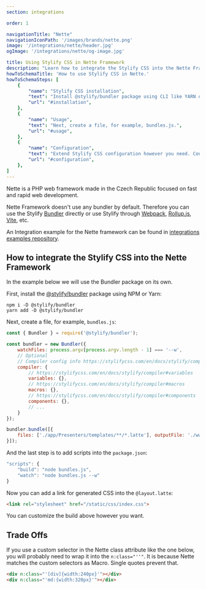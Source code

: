 ```yaml
---
section: integrations

order: 1

navigationTitle: "Nette"
navigationIconPath: '/images/brands/nette.png'
image: '/integrations/nette/header.jpg'
ogImage: '/integrations/nette/og-image.jpg'

title: Using Stylify CSS in Nette Framework
description: "Learn how to integrate the Stylify CSS into the Nette Framework. Code your Nette website faster with Stylify CSS."
howToSchemaTitle: 'How to use Stylify CSS in Nette.'
howToSchemaSteps: [
	{
		"name": "Stylify CSS installation",
		"text": "Install @stylify/bundler package using CLI like YARN or NPM.",
		"url": "#installation",
	},
	{
		"name": "Usage",
		"text": "Next, create a file, for example, bundles.js.",
		"url": "#usage",
	},
	{
		"name": "Configuration",
		"text": "Extend Stylify CSS configuration however you need. Configure variables, components, custom selectors and a lot more.",
		"url": "#configuration",
	},
]
---
```


Nette is a PHP web framework made in the Czech Republic focused on fast and rapid web development.

Nette Framework doesn't use any bundler by default. Therefore you can use the Stylify [Bundler](/en/docs/bundler) directly or use Stylify through [Webpack](/en/docs/integrations/webpack), [Rollup.js](/en/docs/integrations/rollupjs), [Vite](/en/docs/integrations/vitejs), etc.

<Note>An Integration example for the Nette framework can be found in <a href="https://github.com/stylify/integrations-examples/tree/master/nette" target="_blank" rel="noopener">integrations examples repository</a>.</Note>

## How to integrate the Stylify CSS into the Nette Framework

In the example below we will use the Bundler package on its own.

First, install the [@stylify/bundler](/en/docs/bundler) package using NPM or Yarn:

```
npm i -D @stylify/bundler
yarn add -D @stylify/bundler
```

Next, create a file, for example, `bundles.js`:

```javascript
const { Bundler } = require('@stylify/bundler');

const bundler = new Bundler({
	watchFiles: process.argv[process.argv.length - 1] === '--w',
	// Optional
	// Compiler config info https://stylifycss.com/en/docs/stylify/compiler#configuration
	compiler: {
		// https://stylifycss.com/en/docs/stylify/compiler#variables
		variables: {},
		// https://stylifycss.com/en/docs/stylify/compiler#macros
		macros: {},
		// https://stylifycss.com/en/docs/stylify/compiler#components
		components: {},
		// ...
	}
});

bundler.bundle([{
	files: ['./app/Presenters/templates/**/*.latte'], outputFile: './www/static/css/index.css'
}]);
```

And the last step is to add scripts into the `package.json`:

```javascript
"scripts": {
	"build": "node bundles.js",
	"watch": "node bundles.js --w"
}
```

Now you can add a link for generated CSS into the `@layout.latte`:

```html
<link rel="stylesheet" href="/static/css/index.css">
```

You can customize the build above however you want.

## Trade Offs
If you use a custom selector in the Nette class attribute like the one below, you will probably need to wrap it into the `n:class="''"`. It is because Nette matches the custom selectors as Macro. Single quotes prevent that.

```html
<div n:class="'[div]{width:240px}'"></div>
<div n:class="'md:{width:320px}'"></div>
```

<WhereToNext packageName="bundler" />
